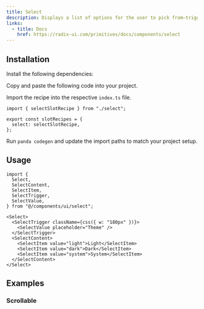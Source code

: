 ```yaml
---
title: Select
description: Displays a list of options for the user to pick from—triggered by a button.
links:
  - title: Docs
    href: https://radix-ui.com/primitives/docs/components/select
---
```


<ComponentPreview name="select-demo" />

## Installation

<Steps>

<Step>Install the following dependencies:</Step>

<PackageInstaller name="@radix-ui/react-select" />

<Step>Copy and paste the following code into your project.</Step>

<ComponentSource name="select.ts" type="slot-recipe" />

<ComponentSource name="select.tsx" type="component" />

<Step>Import the recipe into the respective `index.ts` file.</Step>

```tsx
import { selectSlotRecipe } from "./select";

export const slotRecipes = {
  select: selectSlotRecipe,
};
```

<Step>Run `panda codegen` and update the import paths to match your project setup.</Step>

</Steps>

## Usage

```tsx
import {
  Select,
  SelectContent,
  SelectItem,
  SelectTrigger,
  SelectValue,
} from "@/components/ui/select";
```

```tsx
<Select>
  <SelectTrigger className={css({ w: "180px" })}>
    <SelectValue placeholder="Theme" />
  </SelectTrigger>
  <SelectContent>
    <SelectItem value="light">Light</SelectItem>
    <SelectItem value="dark">Dark</SelectItem>
    <SelectItem value="system">System</SelectItem>
  </SelectContent>
</Select>
```

## Examples

### Scrollable

<ComponentPreview name="select-scrollable" />
